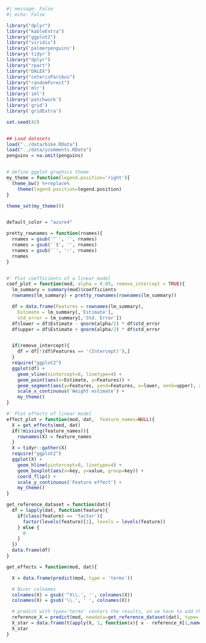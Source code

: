 ```r
#| message: False
#| echo: False

library("dplyr")
library("kableExtra")
library("ggplot2")
library("viridis")
library('palmerpenguins')
library('tidyr')
library("dplyr")
library("rpart")
library("DALEX")
library("ceterisParibus")
library("randomForest")
library('mlr')
library('iml')
library('patchwork')
library('grid')
library('gridExtra')

set.seed(42)


## Load datasets
load("../data/bike.RData")
load("../data/ycomments.RData")
penguins = na.omit(penguins)


# define ggplot graphics theme
my_theme = function(legend.position='right'){
  theme_bw() %+replace%
    theme(legend.position=legend.position)
}

theme_set(my_theme())


default_color = "azure4"

pretty_rownames = function(rnames){
  rnames = gsub('^`', '', rnames)
  rnames = gsub('`$', '', rnames)
  rnames = gsub('`', ':', rnames)
  rnames
}


#' Plot coefficients of a linear model
coef_plot = function(mod, alpha = 0.05, remove_intercept = TRUE){
  lm_summary = summary(mod)$coefficients
  rownames(lm_summary) = pretty_rownames(rownames(lm_summary))

  df = data.frame(Features = rownames(lm_summary),
    Estimate = lm_summary[,'Estimate'],
    std_error = lm_summary[,'Std. Error'])
  df$lower = df$Estimate - qnorm(alpha/2) * df$std_error
  df$upper = df$Estimate + qnorm(alpha/2) * df$std_error


  if(remove_intercept){
    df = df[!(df$Features == '(Intercept)'),]
  }
  require("ggplot2")
  ggplot(df) +
    geom_vline(xintercept=0, linetype=4) +
    geom_point(aes(x=Estimate, y=Features)) +
    geom_segment(aes(y=Features, yend=Features, x=lower, xend=upper), arrow = arrow(angle=90, ends='both', length = unit(0.1, 'cm'))) +
    scale_x_continuous('Weight estimate') +
    my_theme()
}

#' Plot effects of linear model
effect_plot = function(mod, dat,  feature_names=NULL){
  X = get_effects(mod, dat)
  if(!missing(feature_names)){
    rownames(X) = feature_names
  }
  X = tidyr::gather(X)
  require("ggplot2")
  ggplot(X) +
    geom_hline(yintercept=0, linetype=4) +
    geom_boxplot(aes(x=key, y=value, group=key)) +
    coord_flip() +
    scale_y_continuous('Feature effect') +
    my_theme()
}

get_reference_dataset = function(dat){
  df = lapply(dat, function(feature){
    if(class(feature) == 'factor'){
      factor(levels(feature)[1], levels = levels(feature))
    } else {
      0
    }
  })
  data.frame(df)
}

get_effects = function(mod, dat){

  X = data.frame(predict(mod, type = 'terms'))

  # Nicer colnames
  colnames(X) = gsub('^X\\.', '', colnames(X))
  colnames(X) = gsub('\\.', ' ', colnames(X))

  # predict with type='terms' centers the results, so we have to add the mean again
  reference_X = predict(mod, newdata=get_reference_dataset(dat), type='terms')
  X_star = data.frame(t(apply(X, 1, function(x){ x - reference_X[1,names(X)]})))
  X_star
}


```

